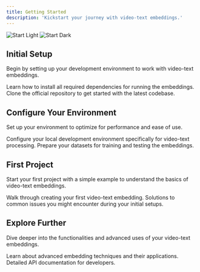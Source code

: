 ```yaml
---
title: Getting Started
description: 'Kickstart your journey with video-text embeddings.'
---
```


<img
  className="block dark:hidden"
  src="/images/start-light.svg"
  alt="Start Light"
/>
<img
  className="hidden dark:block"
  src="/images/start-dark.svg"
  alt="Start Dark"
/>

## Initial Setup

Begin by setting up your development environment to work with video-text embeddings.

<CardGroup cols={2}>
  <Card
    title="Install Dependencies"
    icon="download"
    href="https://yourproject.com/docs/installation"
  >
    Learn how to install all required dependencies for running the embeddings.
  </Card>
  <Card
    title="Clone Repository"
    icon="code-branch"
    href="https://yourproject.com/docs/repository"
  >
    Clone the official repository to get started with the latest codebase.
  </Card>
</CardGroup>

## Configure Your Environment

Set up your environment to optimize for performance and ease of use.

<CardGroup cols={2}>
  <Card
    title="Environment Setup"
    icon="gear"
    href="https://yourproject.com/docs/environment-setup"
  >
    Configure your local development environment specifically for video-text processing.
  </Card>
  <Card
    title="Data Preparation"
    icon="database"
    href="https://yourproject.com/docs/data-preparation"
  >
    Prepare your datasets for training and testing the embeddings.
  </Card>
</CardGroup>

## First Project

Start your first project with a simple example to understand the basics of video-text embeddings.

<CardGroup cols={2}>
  <Card
    title="Your First Embedding"
    icon="play"
    href="https://yourproject.com/docs/first-embedding"
  >
    Walk through creating your first video-text embedding.
  </Card>
  <Card
    title="Troubleshooting"
    icon="tools"
    href="https://yourproject.com/docs/troubleshooting"
  >
    Solutions to common issues you might encounter during your initial setups.
  </Card>
</CardGroup>

## Explore Further

Dive deeper into the functionalities and advanced uses of your video-text embeddings.

<CardGroup cols={2}>
  <Card
    title="Advanced Techniques"
    icon="flask"
    href="https://yourproject.com/docs/advanced-techniques"
  >
    Learn about advanced embedding techniques and their applications.
  </Card>
  <Card
    title="API Reference"
    icon="book-open"
    href="https://yourproject.com/docs/api"
  >
    Detailed API documentation for developers.
  </Card>
</CardGroup>

